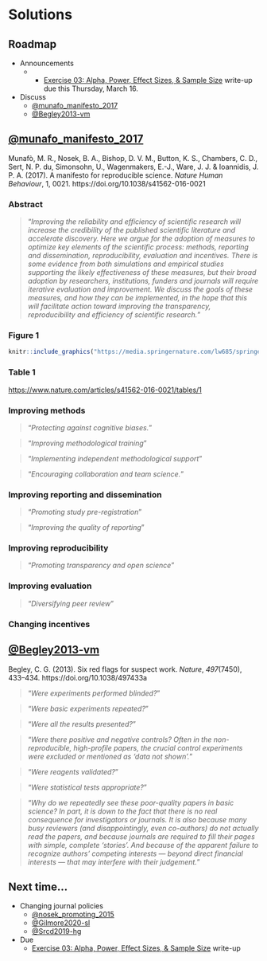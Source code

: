 # Solutions {-}

## Roadmap {-}

- Announcements
    - - [Exercise 03: Alpha, Power, Effect Sizes, & Sample Size](#ex_apes) write-up [due this Thursday, March 16]{.orange_due}.
- Discuss
    - [@munafo_manifesto_2017](https://doi.org/10.1038/s41562-016-0021)
    - [@Begley2013-vm](http://dx.doi.org/10.1038/497433a)
    
## [@munafo_manifesto_2017](https://doi.org/10.1038/s41562-016-0021) {-}

Munafò, M. R., Nosek, B. A., Bishop, D. V. M., Button, K. S., Chambers, C. D., Sert, N. P. du, Simonsohn, U., Wagenmakers, E.-J., Ware, J. J. & Ioannidis, J. P. A. (2017). A manifesto for reproducible science. *Nature Human Behaviour*, 1, 0021. https://doi.org/10.1038/s41562-016-0021

### Abstract {-}

>"*Improving the reliability and efficiency of scientific research will increase the credibility of the published scientific literature and accelerate discovery. Here we argue for the adoption of measures to optimize key elements of the scientific process: methods, reporting and dissemination, reproducibility, evaluation and incentives. There is some evidence from both simulations and empirical studies supporting the likely effectiveness of these measures, but their broad adoption by researchers, institutions, funders and journals will require iterative evaluation and improvement. We discuss the goals of these measures, and how they can be implemented, in the hope that this will facilitate action toward improving the transparency, reproducibility and efficiency of scientific research.*"

### Figure 1 {-}

```r
knitr::include_graphics("https://media.springernature.com/lw685/springer-static/image/art%3A10.1038%2Fs41562-016-0021/MediaObjects/41562_2016_Article_BFs415620160021_Fig1_HTML.jpg?as=webp")
```

### Table 1 {-}

<https://www.nature.com/articles/s41562-016-0021/tables/1>

### Improving methods {-}

>"*Protecting against cognitive biases.*"

>"*Improving methodological training*"

>"*Implementing independent methodological support*"

>"*Encouraging collaboration and team science.*"

### Improving reporting and dissemination {-}

>"*Promoting study pre-registration*"

>"*Improving the quality of reporting*"

### Improving reproducibility {-}

>"*Promoting transparency and open science*"

### Improving evaluation {-}

>"*Diversifying peer review*"

### Changing incentives {-}

## [@Begley2013-vm](http://dx.doi.org/10.1038/497433a) {-}

Begley, C. G. (2013). Six red flags for suspect work. *Nature*, *497*(7450), 433–434. https://doi.org/10.1038/497433a

>"*Were experiments performed blinded?*"

>"*Were basic experiments repeated?*"

>"*Were all the results presented?*"

>"*Were there positive and negative controls? Often in the non-reproducible, high-profile papers, the crucial control experiments were excluded or mentioned as 'data not shown'.*"

>"*Were reagents validated?*"

>"*Were statistical tests appropriate?*"

>"*Why do we repeatedly see these poor-quality papers in basic science? In part, it is down to the fact that there is no real consequence for investigators or journals. It is also because many busy reviewers (and disappointingly, even co-authors) do not actually read the papers, and because journals are required to fill their pages with simple, complete 'stories'. And because of the apparent failure to recognize authors' competing interests — beyond direct financial interests — that may interfere with their judgement.*"

## Next time... {-}

- Changing journal policies
    - [@nosek_promoting_2015](https://doi.org/10.1126/science.aab2374)
    - [@Gilmore2020-sl](https://doi.org/10.1111/cdep.12360)
    - [@Srcd2019-hg](https://www.srcd.org/policy-scientific-integrity-transparency-and-openness)
- [Due]{.orange_due}
    - [Exercise 03: Alpha, Power, Effect Sizes, & Sample Size](#ex_apes) write-up
